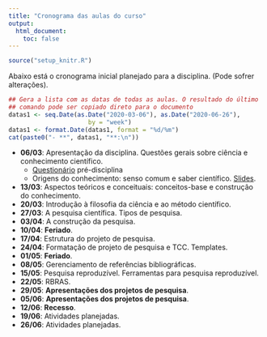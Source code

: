 ```yaml
---
title: "Cronograma das aulas do curso"
output:
  html_document:
    toc: false
---
```


```r
source("setup_knitr.R")
```

Abaixo está o cronograma inicial planejado para a disciplina. (Pode
sofrer alterações).

```r
## Gera a lista com as datas de todas as aulas. O resultado do último
## comando pode ser copiado direto para o documento
datas1 <- seq.Date(as.Date("2020-03-06"), as.Date("2020-06-26"),
                      by = "week")
datas1 <- format.Date(datas1, format = "%d/%m")
cat(paste0("- **", datas1, "**:\n"))
```

- **06/03**: Apresentação da disciplina. Questões gerais sobre ciência e
  conhecimento científico.
  - [Questionário](https://forms.gle/32Be2J9jDyh1EXnd6) pré-disciplina
  - Origens do conhecimento: senso comum e saber científico.
    [Slides](slides/00_Intro.html).
- **13/03**: Aspectos teóricos e conceituais: conceitos-base e
  construção do conhecimento.
- **20/03**: Introdução à filosofia da ciência e ao método científico.
- **27/03**: A pesquisa científica. Tipos de pesquisa.
- **03/04**: A construção da pesquisa.
- **10/04**: **Feriado**.
- **17/04**: Estrutura do projeto de pesquisa.
- **24/04**: Formatação de projeto de pesquisa e TCC. Templates.
- **01/05**: **Feriado**.
- **08/05**: Gerenciamento de referências bibliográficas.
- **15/05**: Pesquisa reproduzível. Ferramentas para pesquisa
  reproduzível.
- **22/05**: RBRAS.
- **29/05**: **Apresentações dos projetos de pesquisa**.
- **05/06**: **Apresentações dos projetos de pesquisa**.
- **12/06**: **Recesso**.
- **19/06**: Atividades planejadas.
- **26/06**: Atividades planejadas.

<!---
- **06/03**: Apresentação da disciplina. Questões gerais sobre ciência e
  método científico.
- **13/03**: Aspectos teóricos e conceituais: conceitos-base e
  construção do conhecimento.
- **20/03**: Introdução à filosofia da ciência e ao método científico.
- **27/03**: A pesquisa científica. Tipos de pesquisa.
- **03/04**: A construção da pesquisa.
- **10/04**: **Feriado**.
- **17/04**: Artigos científicos: leitura, redação e avaliação.
- **24/04**: **Apresentação de artigos científicos**.
- **01/05**: **Feriado**.
- **08/05**: Estrutura do projeto de pesquisa.
- **15/05**: Formatação de projeto de pesquisa e TCC. Templates.
- **22/05**: RBRAS.
- **29/05**: Gerenciamento de referências bibliográficas. Mendeley e
  inserção no texto.
- **05/06**: Pesquisa reproduzível. Ferramentas para pesquisa
  reproduzível.
- **12/06**: **Recesso**.
- **19/06**: **Apresentações dos projetos de pesquisa**.
- **26/06**: **Apresentações dos projetos de pesquisa**.
--->

<!---
- **PARTE I**
- **22/02**: Apresentação da disciplina. Importância da técnica em pesquisa.
  [A história do pontiac e sorvete de baunilha](https://www.youtube.com/watch?v=ZY1IOEOy4HY)
- **01/03**: Capitulo 1 [Slides](slides/topicos_cap1.pdf)
- **08/03**: Capitulo 2 [Slides](slides/topicos_cap2.pdf)
- **15/03**: Capitulo 3 [Slides](slides/topicos_cap3.pdf)
- **22/03**: Capitulo 4 e 5 [Slides](slides/topicos_cap4e5.pdf)
- **29/03**: Apresentações de artigos
- **PARTE II**
- **05/04**: Apresentações de artigos
- **12/04**: Valor p e teste de hipóteses
- **19/04**: **Feriado.**
- **26/04**:
- **03/05**:
- **10/05**:
- **PARTE III**
- **17/05**: Referências bibliográficas. Usando programas gerenciadores
  de referências. Template para TCC.
  - Projeto de pesquisa. [Slides](slides/projeto-pesquisa.html).
  - Gestão de referências bibliográficas com Mendeley.
    [Slides](slides/mendeley.html).
- **24/05**: Pesquisa reproduzível. Ferramentas para pesquisa
  reproduzível.
  - [Slides](http://leg.ufpr.br/~fernandomayer/pesqrep) sobre pesquisa
    reproduzível.
  - [Arquivos](misc/Teste_knitr.zip) do knitr feitos em sala usando
    [code
    externalization](https://yihui.name/knitr/demo/externalization/)
    (para uso no ShareLatex).
- **31/05**: Apresentações de artigos reproduzíveis. Sistemas
  controladores de versões.
  - [Git-rautu](https://github.com/fernandomayer/git-rautu):
    configuração e comandos básicos do Git.
  - [Version control with
    git](http://swcarpentry.github.io/git-novice/): curso do Software
    Carpentry.
  - Como configurar o [git para usar dentro do
    RStudio](http://swcarpentry.github.io/git-novice/14-supplemental-rstudio/index.html).
- **07/06**: Apresentações dos projetos de pesquisa.
  - André, Maike, Luan e Dennis, Gustavo.
- **14/06**: Apresentações dos projetos de pesquisa.
  - Thays, Rafael e Laís, Mateus, Ananda, Rafael e Igor.
- **21/06**: **Feriado.**
--->
